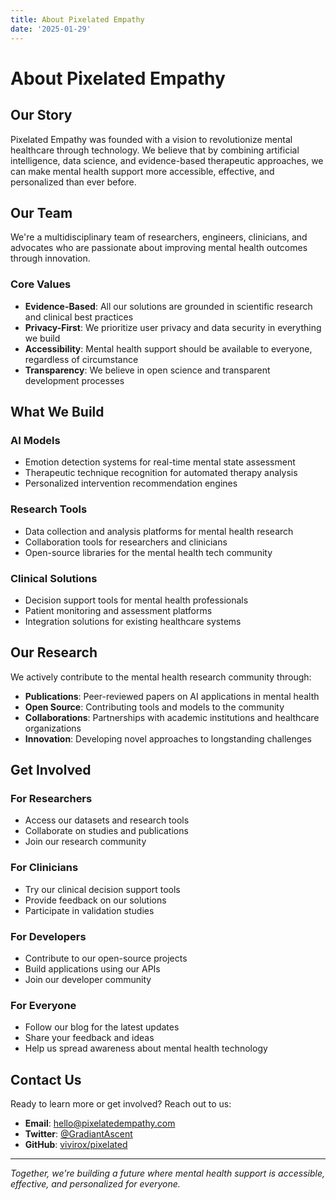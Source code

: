 ```yaml
---
title: About Pixelated Empathy
date: '2025-01-29'
---
```


# About Pixelated Empathy

## Our Story

Pixelated Empathy was founded with a vision to revolutionize mental healthcare through technology. We believe that by combining artificial intelligence, data science, and evidence-based therapeutic approaches, we can make mental health support more accessible, effective, and personalized than ever before.

## Our Team

We're a multidisciplinary team of researchers, engineers, clinicians, and advocates who are passionate about improving mental health outcomes through innovation.

### Core Values

- **Evidence-Based**: All our solutions are grounded in scientific research and clinical best practices
- **Privacy-First**: We prioritize user privacy and data security in everything we build
- **Accessibility**: Mental health support should be available to everyone, regardless of circumstance
- **Transparency**: We believe in open science and transparent development processes

## What We Build

### AI Models
- Emotion detection systems for real-time mental state assessment
- Therapeutic technique recognition for automated therapy analysis
- Personalized intervention recommendation engines

### Research Tools
- Data collection and analysis platforms for mental health research
- Collaboration tools for researchers and clinicians
- Open-source libraries for the mental health tech community

### Clinical Solutions
- Decision support tools for mental health professionals
- Patient monitoring and assessment platforms
- Integration solutions for existing healthcare systems

## Our Research

We actively contribute to the mental health research community through:

- **Publications**: Peer-reviewed papers on AI applications in mental health
- **Open Source**: Contributing tools and models to the community
- **Collaborations**: Partnerships with academic institutions and healthcare organizations
- **Innovation**: Developing novel approaches to longstanding challenges

## Get Involved

### For Researchers
- Access our datasets and research tools
- Collaborate on studies and publications
- Join our research community

### For Clinicians
- Try our clinical decision support tools
- Provide feedback on our solutions
- Participate in validation studies

### For Developers
- Contribute to our open-source projects
- Build applications using our APIs
- Join our developer community

### For Everyone
- Follow our blog for the latest updates
- Share your feedback and ideas
- Help us spread awareness about mental health technology

## Contact Us

Ready to learn more or get involved? Reach out to us:

- **Email**: [hello@pixelatedempathy.com](mailto:hello@pixelatedempathy.com)
- **Twitter**: [@GradiantAscent](https://twitter.com/GradiantAscent)
- **GitHub**: [vivirox/pixelated](https://github.com/vivirox/pixelated)

---

*Together, we're building a future where mental health support is accessible, effective, and personalized for everyone.* 